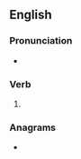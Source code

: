 ==English==

===Pronunciation===
* {{rhymes|en|aɪvz}}

===Verb===
{{head|en|verb form}}

# {{en-third-person singular of|contrive}}

===Anagrams===
* {{anagrams|en|a=ceinorstv|Creviston|renovicts}}